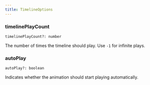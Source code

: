 ```yaml
---
title: TimelineOptions
---
```



### timelinePlayCount

`timelinePlayCount?: number` <Badge text="Default: 1" variant="tip" size="small" />

The number of times the timeline should play.
Use `-1` for infinite plays.

### autoPlay

`autoPlay?: boolean` <Badge text="Default: true" variant="tip" size="small" />

Indicates whether the animation should start playing automatically.
